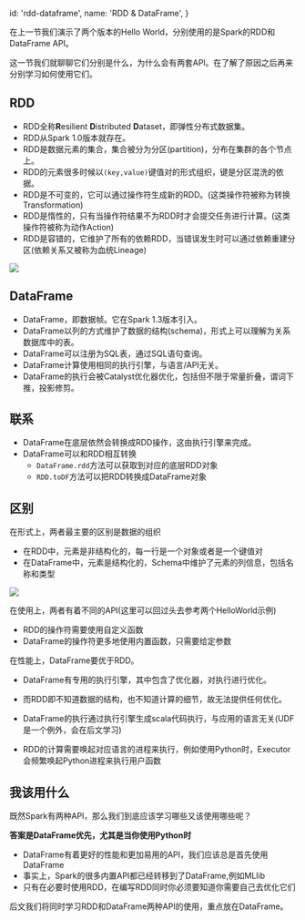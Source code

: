   id: 'rdd-dataframe',
  name: 'RDD & DataFrame',
}

在上一节我们演示了两个版本的Hello World，分别使用的是Spark的RDD和DataFrame API。

这一节我们就聊聊它们分别是什么，为什么会有两套API。在了解了原因之后再来分别学习如何使用它们。

## RDD

- RDD全称**R**esilient **D**istributed **D**ataset，即弹性分布式数据集。
- RDD从Spark 1.0版本就存在。
- RDD是数据元素的集合，集合被分为分区(partition)，分布在集群的各个节点上。
- RDD的元素很多时候以`(key,value)`键值对的形式组织，键是分区混洗的依据。
- RDD是不可变的，它可以通过操作符生成新的RDD。(这类操作符被称为转换Transformation)
- RDD是惰性的，只有当操作符结果不为RDD时才会提交任务进行计算。(这类操作符被称为动作Action)
- RDD是容错的，它维护了所有的依赖RDD，当错误发生时可以通过依赖重建分区(依赖关系又被称为血统Lineage)

<div className={'max-w-[700px]'}>
  <Image src={rdd} />
</div>

## DataFrame

- DataFrame，即数据帧。它在Spark 1.3版本引入。
- DataFrame以列的方式维护了数据的结构(schema)，形式上可以理解为关系数据库中的表。
- DataFrame可以注册为SQL表，通过SQL语句查询。
- DataFrame计算使用相同的执行引擎，与语言/API无关。
- DataFrame的执行会被Catalyst优化器优化，包括但不限于常量折叠，谓词下推，投影修剪。

## 联系

- DataFrame在底层依然会转换成RDD操作，这由执行引擎来完成。
- DataFrame可以和RDD相互转换
  - `DataFrame.rdd`方法可以获取到对应的底层RDD对象
  - `RDD.toDF`方法可以把RDD转换成DataFrame对象

## 区别

在形式上，两者最主要的区别是数据的组织

- 在RDD中，元素是非结构化的，每一行是一个对象或者是一个键值对
- 在DataFrame中，元素是结构化的，Schema中维护了元素的列信息，包括名称和类型

<div className={'max-w-[700px]'}>
  <Image src={rddDf} />
</div>

在使用上，两者有着不同的API(这里可以回过头去参考两个HelloWorld示例)

- RDD的操作符需要使用自定义函数
- DataFrame的操作符更多地使用内置函数，只需要给定参数

在性能上，DataFrame要优于RDD。

- DataFrame有专用的执行引擎，其中包含了优化器，对执行进行优化。
- 而RDD即不知道数据的结构，也不知道计算的细节，故无法提供任何优化。

- DataFrame的执行通过执行引擎生成scala代码执行，与应用的语言无关(UDF是一个例外，会在后文学习)
- RDD的计算需要唤起对应语言的进程来执行，例如使用Python时，Executor会频繁唤起Python进程来执行用户函数

## 我该用什么

既然Spark有两种API，那么我们到底应该学习哪些又该使用哪些呢？

**答案是DataFrame优先，尤其是当你使用Python时**

- DataFrame有着更好的性能和更加易用的API，我们应该总是首先使用DataFrame
- 事实上，Spark的很多内置API都已经转移到了DataFrame,例如MLlib
- 只有在必要时使用RDD，在编写RDD同时你必须要知道你需要自己去优化它们

后文我们将同时学习RDD和DataFrame两种API的使用，重点放在DataFrame。